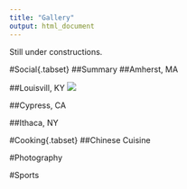```yaml
---
title: "Gallery"
output: html_document
---
```

<style>
h1 {font-style: italic;}
</style>

<div id="backhome"><a href="index.html"><i class="fa fa-home" aria-hidden="true"></i></a></div>

Still under constructions.

#Social{.tabset}
##Summary
##Amherst, MA


##Louisvill, KY
![](Gallery/Louisville_Kentucky.jpg)

##Cypress, CA

##Ithaca, NY


#Cooking{.tabset}
##Chinese Cuisine

#Photography


#Sports